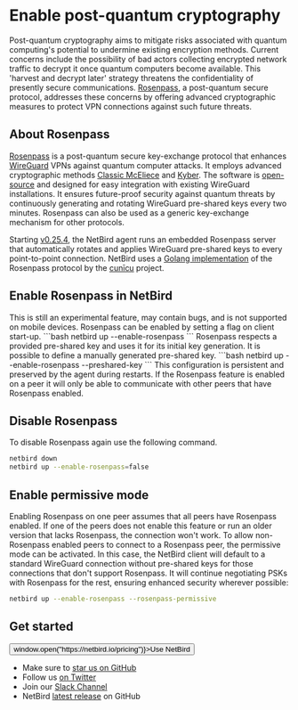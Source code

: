 
# Enable post-quantum cryptography
Post-quantum cryptography aims to mitigate risks associated with quantum computing's potential to undermine existing encryption methods.
Current concerns include the possibility of bad actors collecting encrypted network traffic to decrypt it once quantum computers become available.
This 'harvest and decrypt later' strategy threatens the confidentiality of presently secure communications.
[Rosenpass](https://rosenpass.eu), a post-quantum secure protocol, addresses these concerns by offering advanced cryptographic measures to protect VPN connections against such future threats.


## About Rosenpass
[Rosenpass](https://rosenpass.eu) is a post-quantum secure key-exchange protocol that enhances [WireGuard](https://www.wireguard.com/) VPNs against quantum computer attacks.
It employs advanced cryptographic methods [Classic McEliece](https://classic.mceliece.org) and [Kyber](https://pq-crystals.org/kyber/).
The software is [open-source](https://github.com/rosenpass/rosenpass) and designed for easy integration with existing WireGuard installations.
It ensures future-proof security against quantum threats by continuously generating and rotating WireGuard pre-shared keys every two minutes.
Rosenpass can also be used as a generic key-exchange mechanism for other protocols.

Starting [v0.25.4](https://github.com/netbirdio/netbird/releases), the NetBird agent runs an embedded Rosenpass server
that automatically rotates and applies WireGuard pre-shared keys to every point-to-point connection.
<Note>
    NetBird uses a [Golang implementation](https://github.com/cunicu/go-rosenpass) of the Rosenpass protocol by the [cunīcu](https://cunicu.li) project.
</Note>

## Enable Rosenpass in NetBird
<Note>
    This is still an experimental feature, may contain bugs, and is not supported on mobile devices.
</Note>
Rosenpass can be enabled by setting a flag on client start-up.
```bash
netbird up --enable-rosenpass
```
Rosenpass respects a provided pre-shared key and uses it for its initial key generation. It is possible to define a manually generated pre-shared key.
```bash
netbird up --enable-rosenpass --preshared-key <preshared-key>
```
This configuration is persistent and preserved by the agent during restarts.

<Note>
    If the Rosenpass feature is enabled on a peer it will only be able to communicate with other peers that have Rosenpass enabled.
</Note>

## Disable Rosenpass

To disable Rosenpass again use the following command.
```bash
netbird down
netbird up --enable-rosenpass=false
```

## Enable permissive mode

Enabling Rosenpass on one peer assumes that all peers have Rosenpass enabled. If one of the peers does not enable this feature
or run an older version that lacks Rosenpass, the connection won't work.
To allow non-Rosenpass enabled peers to connect to a Rosenpass peer, the permissive mode can be activated. In this case,
the NetBird client will default to a standard WireGuard connection without pre-shared keys for those connections that
don't support Rosenpass. It will continue negotiating PSKs with Rosenpass for the rest, ensuring enhanced security wherever possible:

```bash
netbird up --enable-rosenpass --rosenpass-permissive
```


## Get started
<p float="center" >
    <Button name="button" className="button-5" onClick={() => window.open("https://netbird.io/pricing")}>Use NetBird</Button>
</p>

- Make sure to [star us on GitHub](https://github.com/netbirdio/netbird)
- Follow us [on Twitter](https://twitter.com/netbird)
- Join our [Slack Channel](https://join.slack.com/t/netbirdio/shared_invite/zt-vrahf41g-ik1v7fV8du6t0RwxSrJ96A)
- NetBird [latest release](https://github.com/netbirdio/netbird/releases) on GitHub
